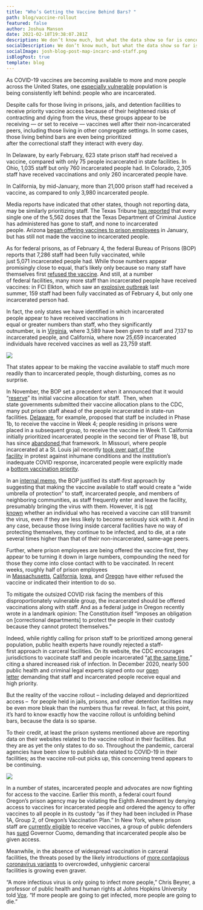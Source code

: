 ```yaml
---
title: "Who’s Getting the Vaccine Behind Bars? "
path: blog/vaccine-rollout
featured: false
author: Joshua Manson
date: 2021-02-18T19:38:07.281Z
description: We don’t know much, but what the data show so far is concerning.
socialDescription: We don’t know much, but what the data show so far is concerning.
socialImage: josh-blog-post-map-incarc-and-staff.png
isBlogPost: true
template: blog
---
```

As COVID-19 vaccines are becoming available to more and more people across the United States, one [especially vulnerable](https://jamanetwork.com/journals/jama/fullarticle/2768249) population is being consistently left behind: people who are incarcerated. 

Despite calls for those living in prisons, jails, and detention facilities to receive priority vaccine access because of their heightened risks of contracting and dying from the virus, these groups appear to be receiving — or set to receive — vaccines well after their non-incarcerated peers, including those living in other congregate settings. In some cases, those living behind bars are even being prioritized after the correctional staff they interact with every day. 

In Delaware, by early February, 623 state prison staff had received a vaccine, compared with only 75 people incarcerated in state facilities. In Ohio, 1,035 staff but only 760 incarcerated people had. In Colorado, 2,305 staff have received vaccinations and only 260 incarcerated people have. 

In California, by mid-January, more than 21,000 prison staff had received a vaccine, as compared to only 3,980 incarcerated people.  

Media reports have indicated that other states, though not reporting data, may be similarly prioritizing staff. The Texas Tribune [has reported](https://www.texastribune.org/2021/02/03/texas-prisons-coronavirus-vaccine/) that every single one of the 5,562 doses that the Texas Department of Criminal Justice has administered has gone to staff, and none to incarcerated people. Arizona [began offering vaccines to prison employees](https://ktar.com/story/3861108/agency-starts-offering-coronavirus-vaccine-to-arizona-corrections-officers/) in January, but has still not made the vaccine to incarcerated people. 

As for federal prisons, as of February 4, the federal Bureau of Prisons (BOP) reports that 7,286 staff had been fully vaccinated, while just 5,071 incarcerated people had. While those numbers appear promisingly close to equal, that’s likely only because so many staff have themselves first [refused the vaccine](https://www.vice.com/en/article/qjpnwv/covid-19-devastated-prisons-now-some-inside-dont-want-the-vaccine). And still, at a number of federal facilities, many more staff than incarcerated people have received vaccines: in FCI Elkton, which saw an [explosive outbreak](https://www.fox19.com/2020/07/15/more-than-covid-cases-ohio-federal-prison-health-officials-say/) last summer, 159 staff had been fully vaccinated as of February 4, but only one incarcerated person had. 

In fact, the only states we have identified in which incarcerated people appear to have received vaccinations in equal or greater numbers than staff, who they significantly outnumber, is in [Virginia](https://vadoc.virginia.gov/news-press-releases/2021/covid-19-updates/), where 3,589 have been given to staff and 7,137 to incarcerated people, and California, where now 25,659 incarcerated individuals have received vaccines as well as 23,759 staff.   

![](josh-blog-post-map-incarc-and-staff.png)

That states appear to be making the vaccine available to staff much more readily than to incarcerated people, though disturbing, comes as no surprise.  

In November, the BOP set a precedent when it announced that it would “[reserve](https://apnews.com/article/coronavirus-pandemic-prisons-85361fcf7cda33c7b6afb5ad8d2df8a2)” its initial vaccine allocation for staff.  Then, when state governments submitted their vaccine allocation plans to the CDC, many put prison staff ahead of the people incarcerated in state-run facilities. [Delaware](https://coronavirus.delaware.gov/wp-content/uploads/sites/177/2021/01/COVID-19-Vaccination-Playbook-DE-V11_010721_FINAL.pdf#page=59), for example, proposed that staff be included in Phase 1b, to receive the vaccine in Week 4; people residing in prisons were placed in a subsequent group, to receive the vaccine in Week 11. California initially prioritized incarcerated people in the second tier of Phase 1B, but has since [abandoned ](https://www.sacbee.com/news/equity-lab/article248785125.html)that framework. In Missouri, where people incarcerated at a St. Louis jail recently [took over part of the facility](https://www.aljazeera.com/news/2021/2/8/st-louis-jail-riot-prompts-calls-for-better-covid-measures) in protest against inhumane conditions and the institution’s inadequate COVID response, incarcerated people were explicitly made a [bottom vaccination priority](https://fox4kc.com/tracking-coronavirus/kansas-inmates-among-first-to-get-vaccine-missouri-prisoners-are-last/). 

In an [internal memo](https://www.forbes.com/sites/walterpavlo/2020/12/21/federal-bureau-of-prisons-starts-vaccination-of-staff-inmates-soon-thereafter/?sh=52025a0baa96), the BOP justified its staff-first approach by suggesting that making the vaccine available to staff would create a “wide umbrella of protection” to staff, incarcerated people, and members of neighboring communities, as staff frequently enter and leave the facility, presumably bringing the virus with them. However, it is [not known](https://www.bbc.com/future/article/20210203-why-vaccinated-people-may-still-be-able-to-spread-covid-19) whether an individual who has received a vaccine can still transmit the virus, even if they are less likely to become seriously sick with it. And in any case, because those living inside carceral facilities have no way of protecting themselves, they continue to be infected, and to die, at a rate several times higher than that of their non-incarcerated, same-age peers.  

Further, where prison employees are being offered the vaccine first, they appear to be turning it down in large numbers, compounding the need for those they come into close contact with to be vaccinated. In recent weeks, roughly half of prison employees in [Massachusetts](https://www.wgbh.org/news/local-news/2021/02/08/more-than-half-of-mass-corrections-workers-have-refused-covid-vaccine), [California](https://www.sacbee.com/news/politics-government/the-state-worker/article249123895.html), [Iowa](https://www.desmoinesregister.com/story/news/2021/01/28/prison-workers-refuse-covid-19-vaccine-iowa-department-of-corrections/4294691001/), and [Oregon](https://www.wweek.com/news/2021/02/10/state-officials-expect-45-of-oregon-prison-staff-to-refuse-a-covid-19-vaccine/) have either refused the vaccine or indicated their intention to do so. 

To mitigate the outsized COVID risk facing the members of this disproportionately vulnerable group, the incarcerated should be offered vaccinations along with staff. And as a federal judge in Oregon recently wrote in a landmark opinion: The Constitution itself “imposes an obligation on \[correctional departments] to protect the people in their custody because they cannot protect themselves.” 

Indeed, while rightly calling for prison staff to be prioritized among general population, public health experts have roundly rejected a staff-first approach in carceral facilities. On its website, the CDC encourages jurisdictions to vaccinate staff and people incarcerated “[at the same time](https://www.cdc.gov/coronavirus/2019-ncov/community/correction-detention/vaccine-faqs.html),” citing a shared increased risk of infection. In December 2020, nearly 500 public health and criminal legal experts signed onto our [open letter](https://docs.google.com/document/d/1Rlz5lCDHLCJ4Pnhl0mdNl3VeRSuBu8QWblRtjXu6zN0/edit) demanding that staff and incarcerated people receive equal and high priority. 

But the reality of the vaccine rollout – including delayed and deprioritized access –  for people held in jails, prisons, and other detention facilities may be even more bleak than the numbers thus far reveal. In fact, at this point, it’s hard to know exactly how the vaccine rollout is unfolding behind bars, because the data is so sparse.  

To their credit, at least the prison systems mentioned above are reporting data on their websites related to the vaccine rollout in their facilities. But they are as yet the only states to do so. Throughout the pandemic, carceral agencies have been slow to publish data related to COVID-19 in their facilities; as the vaccine roll-out picks up, this concerning trend appears to be continuing.   

![](josh-blog-post-map-reporting.png)

In a number of states, incarcerated people and advocates are now fighting for access to the vaccine. Earlier this month, a federal court found Oregon’s prison agency may be violating the Eighth Amendment by denying access to vaccines for incarcerated people and ordered the agency to offer vaccines to all people in its custody “as if they had been included in Phase 1A, Group 2, of Oregon’s Vaccination Plan.” In New York, where prison staff are [currently eligible](https://www.governor.ny.gov/news/governor-cuomo-announces-additional-new-yorkers-individuals-75-and-older-can-begin-scheduling) to receive vaccines, a group of public defenders has [sued](https://lawandcrime.com/covid-19-pandemic/inmates-citing-dangerous-conditions-sue-gov-cuomo-to-get-covid-19-vaccine-access-that-jail-employees-are-getting/) Governor Cuomo, demanding that incarcerated people also be given access. 

Meanwhile, in the absence of widespread vaccination in carceral facilities, the threats posed by the likely introductions of [more contagious coronavirus variants](https://www.cidrap.umn.edu/news-perspective/2021/01/cdc-variant-covid-19-strain-likely-circulating-many-states) to overcrowded, unhygienic carceral facilities is growing even graver.  

“A more infectious virus is only going to infect more people,” Chris Beyrer, a professor of public health and human rights at Johns Hopkins University told [Vox](https://www.vox.com/22256219/covid-19-new-variants-prisons-jails-vaccines-masks). “If more people are going to get infected, more people are going to die.”
